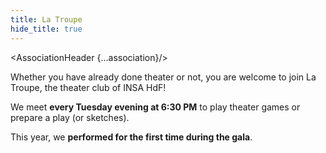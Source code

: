 ```yaml
---
title: La Troupe
hide_title: true
---
```





<AssociationHeader {...association}/>

Whether you have already done theater or not, you are welcome to join La Troupe, the theater club of INSA HdF!

We meet **every Tuesday evening at 6:30 PM** to play theater games or prepare a play (or sketches).

This year, we **performed for the first time during the gala**.
